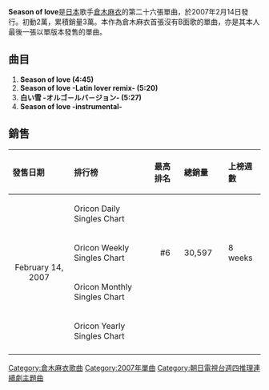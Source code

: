 {{unreferenced|time=2011-06-10T12:44:02+00:00}}
{{Single infobox
| Name = Season of love
| Artist = [[倉木麻衣|倉木麻衣]]
| from Album = [[ONE_LIFE|ONE LIFE]]
| Released = 2007年2月14日
| Format = CD, [[Maxi_Single|Maxi Single]]
| Genre = [[J-Pop|J-Pop]]
| Label = [[GIZA_studio|GIZA studio]]
| Writer         = [[倉木麻衣|倉木麻衣]]<br />[[大野愛果|大野愛果]]
| Producer = [[倉木麻衣|倉木麻衣]]<br />[[長戸大幸|長戸大幸]]
| Chart position = * 週間最高順位6位（[[oricon|oricon]]）
| Last single    = [[白雪_(倉木麻衣單曲)|白雪]]<br />（2006年）
| This single    = '''Season of love'''<br />（2007年）
| Next single    = [[Silent_love〜open_my_heart〜／BE_WITH_Ü|Silent love〜open my heart〜／BE WITH Ü]]<br />（2007年）
}}

'''Season of love'''是[[日本|日本]]歌手[[倉木麻衣|倉木麻衣]]的第二十六張單曲，於2007年2月14日發行。初動2萬，累積銷量3萬。本作為倉木麻衣首張沒有B面歌的單曲，亦是其本人最後一張以單版本發售的單曲。

== 曲目 ==
#'''Season of love (4:45) '''
#'''Season of love -Latin lover remix- (5:20)''' 
#'''白い雪 -オルゴ－ルバ－ジョン- (5:27) '''
#'''Season of love -instrumental-'''

== 銷售 ==

{| class="wikitable" width="600px"
|- bgcolor="#CCCCCC"
!align="left"|發售日期
!align="left"|排行榜
!align="left"|最高排名
!align="left"|總銷量
!align="left"|上榜週數
|-
|align="center" rowspan="4"|February 14, 2007
|align="left"|Oricon Daily Singles Chart
|align="center"|
|align="left"|
|align="left"|
|-
|align="left"|Oricon Weekly Singles Chart
|align="center"|#6
|align="left"| 30,597　
|align="left"| 8 weeks
|-
|align="left"|Oricon Monthly Singles Chart
|align="center"|
|align="left"|
|align="left"|
|-
|align="left"|Oricon Yearly Singles Chart
|align="center"| 
|align="left"|　
|align="left"|
|-
|}

{{Kuraki Mai}}

[[Category:倉木麻衣歌曲|Category:倉木麻衣歌曲]]
[[Category:2007年單曲|Category:2007年單曲]]
[[Category:朝日電視台週四推理連續劇主題曲|Category:朝日電視台週四推理連續劇主題曲]]